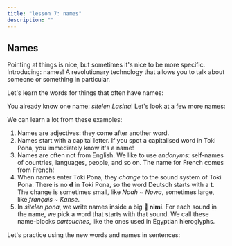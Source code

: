 ```yaml
---
title: "lesson 7: names"
description: ""
---
```



## Names

Pointing at things is nice, but sometimes it's nice to be more specific. Introducing: names! A revolutionary technology that allows you to talk about someone or something in particular.

Let's learn the words for things that often have names:

<List>
  <Word sl="nimi" m="name, word"/>
  <Word sl="jan" m="person"/>
  <Word sl="sitelen" m="image, writing; to draw, to write"/>
  <Word sl="toki" m="speech, language; to talk, to speak"/>
  <Word sl="ma" m="land, country"/>
  <Word sl="tomo" m="building, room, home"/>
</List>

You already know one name: _sitelen Lasina_! Let's look at a few more names:

<List>
  <Sentence
    sl="jan Nowa"
    m="person named Noah (from English 'Noah')"
  />
  <Sentence
    sl="jan Ema"
    m="person named Emma (from English 'Emma')"
  />
  <Sentence
    sl="toki Kanse"
    m="language named French (from French 'français')"
  />
  <Sentence
    sl="ma Tosi"
    m="land named Germany (from German 'Deutsch')"
  />
  <Sentence
    sl="ma tomo Loma"
    m="land of buildings named Rome (from Latin 'Rōma')"
  />
</List>

We can learn a lot from these examples:

1. Names are adjectives: they come after another word.
2. Names start with a capital letter. If you spot a capitalised word in Toki Pona, you immediately know it's a name!
3. Names are often not from English. We like to use _endonyms_: self-names of countries, languages, people, and so on. The name for French comes from French!
4. When names enter Toki Pona, they _change_ to the sound system of Toki Pona. There is no **d** in Toki Pona, so the word Deutsch starts with a **t**. The change is sometimes small, like _Noah_ ~ _Nowa_, sometimes large, like _français_ ~ _Kanse_.
5. In _sitelen pona_, we write names inside a big **󱥂 nimi**. For each sound in the name, we pick a word that starts with that sound. We call these name-blocks _cartouches_, like the ones used in Egyptian hieroglyphs.

Let's practice using the new words and names in sentences:

<List>
  <Sentence
    sl="waso li lukin e ma."
    m="The bird looks at the land."
  />
  <Sentence
    sl="jan li toki e tomo."
    m="People speak about a house."
  />
  <Sentence
    sl="jan pona li toki pona."
    m="Pleasant people speak well."
  />
  <Sentence
    sl="nimi ona li jan Kenta."
    m="His name is Kenta."
  />
  <Sentence
    sl="jan Sunita li sitelen e pipi."
    m="Sunita draws a bug."
  />
  <Sentence
    sl="jan Nina li toki Kanse."
    m="Nina speaks French."
  />
  <Sentence
    sl="jan Ema li sona pona e ma Tosi."
    m="Emma knows Germany well."
  />
</List>
